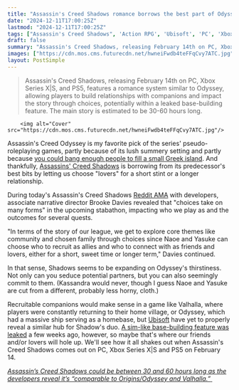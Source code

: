 ```yaml
---
title: "Assassin's Creed Shadows romance borrows the best part of Odyssey letting us choose 'lovers, either for a short, sweet time or longer term'"
date: "2024-12-11T17:00:25Z"
lastmod: "2024-12-11T17:00:25Z"
tags: ["Assassin's Creed Shadows", 'Action RPG', 'Ubisoft', 'PC', 'Xbox Series X|S', 'PS5', 'Romance', 'Relationship System', 'Base Building']
draft: false
summary: "Assassin's Creed Shadows, releasing February 14th on PC, Xbox Series X|S, and PS5,  features a romance system similar to Odyssey, allowing players to build relationships with companions and impact the story through choices, potentially within a leaked base-building feature.  The main story is estimated to be 30-60 hours long."
images: ["https://cdn.mos.cms.futurecdn.net/hwneiFwdb4teFFqCvy7ATC.jpg"]
layout: PostSimple
---
```

> Assassin's Creed Shadows, releasing February 14th on PC, Xbox Series X|S, and PS5,  features a romance system similar to Odyssey, allowing players to build relationships with companions and impact the story through choices, potentially within a leaked base-building feature.  The main story is estimated to be 30-60 hours long.


        <img alt="Cover" src="https://cdn.mos.cms.futurecdn.net/hwneiFwdb4teFFqCvy7ATC.jpg"/>
        
Assassin's Creed Odyssey is my favorite pick of the series' pseudo-roleplaying games, partly because of its lush summery setting and partly because [you could bang enough people to fill a small Greek island](https://www.gamesradar.com/assassins-creed-odyssey-romance-guide/). And thankfully, [Assassins' Creed Shadows](https://www.gamesradar.com/assassins-creed-codename-red-guide/) is borrowing from its predecessor's best bits by letting us choose "lovers" for a short stint or a longer relationship.

During today's Assassin's Creed Shadows [Reddit AMA](https://www.reddit.com/r/assassinscreed/comments/1hbq6qg/comment/m1jbxsz/?utm_source=share&utm_medium=web3x&utm_name=web3xcss&utm_term=1&utm_content=share_button) with developers, associate narrative director Brooke Davies revealed that "choices take on many forms" in the upcoming stabathon, impacting who we play as and the outcomes for several quests. 

"In terms of the story of our league, we get to explore core themes like community and chosen family through choices since Naoe and Yasuke can choose who to recruit as allies and who to connect with as friends and lovers, either for a short, sweet time or longer term," Davies continued. 

In that sense, Shadows seems to be expanding on Odyssey's thirstiness. Not only can you seduce potential partners, but you can also seemingly commit to them. (Kassandra would never, though I guess Naoe and Yasuke are cut from a different, probably less horny, cloth.)

Recruitable companions would make sense in a game like Valhalla, where players were constantly returning to their home village, or Odyssey, which had a massive ship serving as a homebase, but [Ubisoft](https://www.gamesradar.com/tag/ubisoft/) have yet to properly reveal a similar hub for Shadow's duo. [A sim-like base-building feature was leaked](https://www.gamesradar.com/games/assassin-s-creed/assassins-creed-shadows-leaks-a-series-first-base-building-system-and-it-sort-of-reminds-me-of-the-sims/) a few weeks ago, however, so maybe that's where our friends and/or lovers will hole up. We'll see how it all shakes out when Assassin's Creed Shadows comes out on PC, Xbox Series X|S and PS5 on February 14. 

[<em>Assassin’s Creed Shadows could be between 30 and 60 hours long as the developers reveal it’s “comparable to Origins/Odyssey and Valhalla.”</em> ](https://www.gamesradar.com/games/assassin-s-creed/assassins-creed-shadows-main-story-could-apparently-be-between-30-and-60-hours-long-as-dev-says-its-comparable-to-origins-odyssey-and-valhalla/)
        